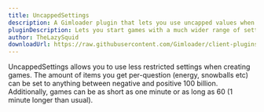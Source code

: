```yaml
---
title: UncappedSettings
description: A Gimloader plugin that lets you use uncapped values when making games
pluginDescription: Lets you start games with a much wider range of settings than normal
author: TheLazySquid
downloadUrl: https://raw.githubusercontent.com/Gimloader/client-plugins/main/build/plugins/UncappedSettings.js
---
```



UncappedSettings allows you to use less restricted settings when creating games. The amount of items you get per-question (energy, snowballs etc) can be set to anything between negative and positive 100 billion. Additionally, games can be as short as one minute or as long as 60 (1 minute longer than usual).

<ButtonInstall client:only="svelte" name="UncappedSettings" url="https://raw.githubusercontent.com/Gimloader/client-plugins/main/build/plugins/UncappedSettings.js" />